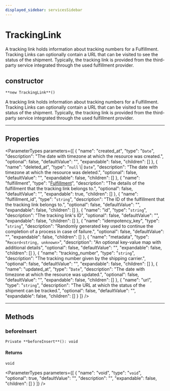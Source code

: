```yaml
---
displayed_sidebar: servicesSidebar
---
```



# TrackingLink

A tracking link holds information about tracking numbers for a Fulfillment. Tracking Links can optionally contain a URL that can be visited to see the status of the shipment. Typically, the tracking link is provided from the third-party service integrated through the used fulfillment provider.

## constructor

`**new TrackingLink**()`

A tracking link holds information about tracking numbers for a Fulfillment. Tracking Links can optionally contain a URL that can be visited to see the status of the shipment. Typically, the tracking link is provided from the third-party service integrated through the used fulfillment provider.

___

## Properties

<ParameterTypes parameters={[
  {
    "name": "created_at",
    "type": "`Date`",
    "description": "The date with timezone at which the resource was created.",
    "optional": false,
    "defaultValue": "",
    "expandable": false,
    "children": []
  },
  {
    "name": "deleted_at",
    "type": "`null` \\| `Date`",
    "description": "The date with timezone at which the resource was deleted.",
    "optional": false,
    "defaultValue": "",
    "expandable": false,
    "children": []
  },
  {
    "name": "fulfillment",
    "type": "[Fulfillment](Fulfillment.mdx)",
    "description": "The details of the fulfillment that the tracking link belongs to.",
    "optional": false,
    "defaultValue": "",
    "expandable": true,
    "children": []
  },
  {
    "name": "fulfillment_id",
    "type": "`string`",
    "description": "The ID of the fulfillment that the tracking link belongs to.",
    "optional": false,
    "defaultValue": "",
    "expandable": false,
    "children": []
  },
  {
    "name": "id",
    "type": "`string`",
    "description": "The tracking link's ID",
    "optional": false,
    "defaultValue": "",
    "expandable": false,
    "children": []
  },
  {
    "name": "idempotency_key",
    "type": "`string`",
    "description": "Randomly generated key used to continue the completion of a process in case of failure.",
    "optional": false,
    "defaultValue": "",
    "expandable": false,
    "children": []
  },
  {
    "name": "metadata",
    "type": "`Record<string, unknown>`",
    "description": "An optional key-value map with additional details",
    "optional": false,
    "defaultValue": "",
    "expandable": false,
    "children": []
  },
  {
    "name": "tracking_number",
    "type": "`string`",
    "description": "The tracking number given by the shipping carrier.",
    "optional": false,
    "defaultValue": "",
    "expandable": false,
    "children": []
  },
  {
    "name": "updated_at",
    "type": "`Date`",
    "description": "The date with timezone at which the resource was updated.",
    "optional": false,
    "defaultValue": "",
    "expandable": false,
    "children": []
  },
  {
    "name": "url",
    "type": "`string`",
    "description": "The URL at which the status of the shipment can be tracked.",
    "optional": false,
    "defaultValue": "",
    "expandable": false,
    "children": []
  }
]} />

___

## Methods

### beforeInsert

`Private **beforeInsert**(): void`

#### Returns

`void`

<ParameterTypes parameters={[
  {
    "name": "void",
    "type": "`void`",
    "optional": true,
    "defaultValue": "",
    "description": "",
    "expandable": false,
    "children": []
  }
]} />
